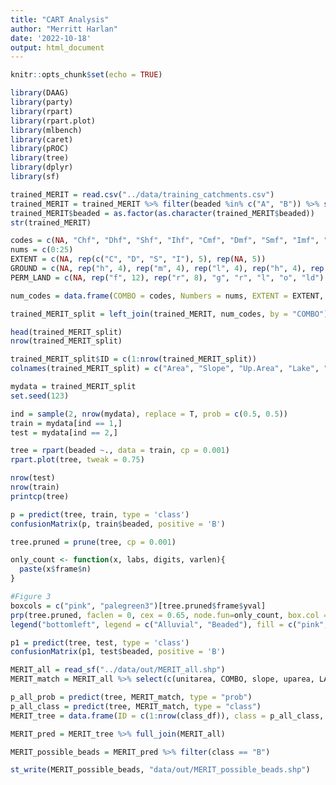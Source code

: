 ```yaml
---
title: "CART Analysis"
author: "Merritt Harlan"
date: '2022-10-18'
output: html_document
---
```


```r
knitr::opts_chunk$set(echo = TRUE)
```

```r
library(DAAG)
library(party)
library(rpart)
library(rpart.plot)
library(mlbench)
library(caret)
library(pROC)
library(tree)
library(dplyr)
library(sf)
```

```r
trained_MERIT = read.csv("../data/training_catchments.csv")
trained_MERIT = trained_MERIT %>% filter(beaded %in% c("A", "B")) %>% select(c(unitarea, COMBO, slope, uparea, LAKE, width_mean, order, mwth_mean, beaded))
trained_MERIT$beaded = as.factor(as.character(trained_MERIT$beaded))
str(trained_MERIT)
```

```r
codes = c(NA, "Chf", "Dhf", "Shf", "Ihf", "Cmf", "Dmf", "Smf", "Imf", "Clf", "Dlf", "Slf", "Ilf", "Chr", "Dhr", "Shr", "Ihr", "Clr", "Dlr", "Slr", "Ilr", "g", "r", "l", "o", "ld")
nums = c(0:25)
EXTENT = c(NA, rep(c("C", "D", "S", "I"), 5), rep(NA, 5))
GROUND = c(NA, rep("h", 4), rep("m", 4), rep("l", 4), rep("h", 4), rep("l", 4), rep(NA, 5))
PERM_LAND = c(NA, rep("f", 12), rep("r", 8), "g", "r", "l", "o", "ld")

num_codes = data.frame(COMBO = codes, Numbers = nums, EXTENT = EXTENT, GROUND = GROUND, PERM_LAND = PERM_LAND)

trained_MERIT_split = left_join(trained_MERIT, num_codes, by = "COMBO") %>% select(c(-COMBO, -Numbers))

head(trained_MERIT_split)
nrow(trained_MERIT_split)

trained_MERIT_split$ID = c(1:nrow(trained_MERIT_split))
colnames(trained_MERIT_split) = c("Area", "Slope", "Up.Area", "Lake", "Width", "Order", "mwth_mean", "beaded", "Perm.Ext", "Ground", "Land")

```

```r
mydata = trained_MERIT_split
set.seed(123)

ind = sample(2, nrow(mydata), replace = T, prob = c(0.5, 0.5))
train = mydata[ind == 1,]
test = mydata[ind == 2,]

tree = rpart(beaded ~., data = train, cp = 0.001)
rpart.plot(tree, tweak = 0.75)

nrow(test)
nrow(train)
printcp(tree)
```

```r
p = predict(tree, train, type = 'class')
confusionMatrix(p, train$beaded, positive = 'B')

tree.pruned = prune(tree, cp = 0.001)

only_count <- function(x, labs, digits, varlen){
  paste(x$frame$n)
}

#Figure 3
boxcols = c("pink", "palegreen3")[tree.pruned$frame$yval]
prp(tree.pruned, faclen = 0, cex = 0.65, node.fun=only_count, box.col = boxcols, type =5)
legend("bottomleft", legend = c("Alluvial", "Beaded"), fill = c("pink", "palegreen3"), title = "Group")

```

```r
p1 = predict(tree, test, type = 'class')
confusionMatrix(p1, test$beaded, positive = 'B')
```

```r
MERIT_all = read_sf("../data/out/MERIT_all.shp")
MERIT_match = MERIT_all %>% select(c(unitarea, COMBO, slope, uparea, LAKE, width_mean, order, mwth_mean))%>% left_join(num_codes, by = "COMBO") %>% select(c(-COMBO, -Numbers))

p_all_prob = predict(tree, MERIT_match, type = "prob")
p_all_class = predict(tree, MERIT_match, type = "class")
MERIT_tree = data.frame(ID = c(1:nrow(class_df)), class = p_all_class, A = prob_df$A, B = prob_df$B, COMID = MERIT_all$COMID)

MERIT_pred = MERIT_tree %>% full_join(MERIT_all)

MERIT_possible_beads = MERIT_pred %>% filter(class == "B")

st_write(MERIT_possible_beads, "data/out/MERIT_possible_beads.shp")

```

